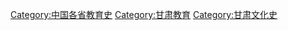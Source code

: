[[Category:中国各省教育史|Category:中国各省教育史]]
[[Category:甘肃教育|Category:甘肃教育]]
[[Category:甘肃文化史|Category:甘肃文化史]]